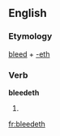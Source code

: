 ==English==

===Etymology===
[[bleed]] + [[-eth]]

===Verb===
'''bleedeth'''

# {{archaic third-person singular of|bleed}}

[[fr:bleedeth]]